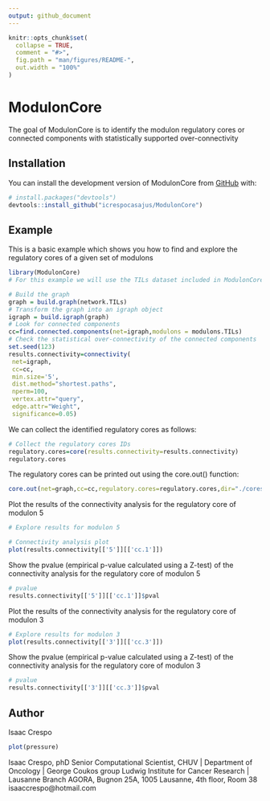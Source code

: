 ```yaml
---
output: github_document
---
```


<!-- README.md is generated from README.Rmd. Please edit that file -->

```r
knitr::opts_chunk$set(
  collapse = TRUE,
  comment = "#>",
  fig.path = "man/figures/README-",
  out.width = "100%"
)
```

# ModulonCore

<!-- badges: start -->
<!-- badges: end -->

The goal of ModulonCore is to identify the modulon regulatory cores or connected components with statistically supported over-connectivity

## Installation

You can install the development version of ModulonCore from [GitHub](https://github.com/) with:

``` r
# install.packages("devtools")
devtools::install_github("icrespocasajus/ModulonCore")
```

## Example

This is a basic example which shows you how to find and explore the regulatory cores of a given set of modulons

```r
library(ModulonCore)
# For this example we will use the TILs dataset included in ModulonCore

# Build the graph
graph = build.graph(network.TILs)
# Transform the graph into an igraph object
igraph = build.igraph(graph)
# Look for connected components
cc=find.connected.components(net=igraph,modulons = modulons.TILs)
# Check the statistical over-connectivity of the connected components
set.seed(123)
results.connectivity=connectivity( 
 net=igraph,
 cc=cc,
 min.size='5',
 dist.method="shortest.paths",
 nperm=100,
 vertex.attr="query",
 edge.attr="Weight",
 significance=0.05)
```

We can collect the identified regulatory cores as follows:

```r
# Collect the regulatory cores IDs
regulatory.cores=core(results.connectivity=results.connectivity)
regulatory.cores
```

The regulatory cores can be printed out using the core.out() function: 

```r
core.out(net=graph,cc=cc,regulatory.cores=regulatory.cores,dir="./cores")
```

Plot the results of the connectivity analysis for the regulatory core of modulon 5

```r
# Explore results for modulon 5

# Connectivity analysis plot
plot(results.connectivity[['5']][['cc.1']])
```
Show the pvalue (empirical p-value calculated using a Z-test) of the connectivity analysis for the regulatory core of modulon 5
```r
# pvalue
results.connectivity[['5']][['cc.1']]$pval
```
Plot the results of the connectivity analysis for the regulatory core of modulon 3
```r
# Explore results for modulon 3
plot(results.connectivity[['3']][['cc.3']])
```

Show the pvalue (empirical p-value calculated using a Z-test) of the connectivity analysis for the regulatory core of modulon 3
```r
# pvalue
results.connectivity[['3']][['cc.3']]$pval
```

## Author

Isaac Crespo

```r
plot(pressure)
```

Isaac Crespo, phD
Senior Computational Scientist,
CHUV | Department of Oncology | George Coukos group
Ludwig Institute for Cancer Research |  Lausanne Branch
AGORA, Bugnon 25A, 1005 Lausanne, 4th floor, Room 38
isaaccrespo@hotmail.com


